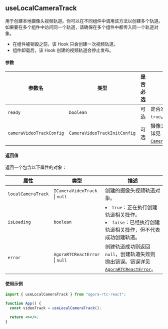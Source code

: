 ## useLocalCameraTrack

用于创建本地摄像头视频轨道。你可以在不同组件中调用该方法以创建多个轨道。如果要在多个组件中访问同一个轨道，请确保在多个组件中都传入同一个轨道对象。

- 在组件被销毁之前，该 Hook 只会创建一次视频轨道。
- 组件卸载后，该 Hook 创建的视频轨道会停止发布。

#### 参数

| 参数名                   | 类型                         | 是否必选 | 描述                                                                                                                             |
| ------------------------ | ---------------------------- | -------- | -------------------------------------------------------------------------------------------------------------------------------- |
| `ready`                  | `boolean`                    | 可选     | 是否准备好创建轨道，默认为 `true`。                                                                                              |
| `cameraVideoTrackConfig` | `CameraVideoTrackInitConfig` | 可选     | 摄像头视频轨道的初始化配置。详见 [`CameraVideoTrackInitConfig`](/api-ref/rtc/react/interfaces/cameravideotrackinitconfig.html)。 |

#### 返回值

返回一个包含以下属性的对象：

| 属性               | 类型                                       | 描述                                                                                                                                                                     |
| ------------------ | ------------------------------------------ | ------------------------------------------------------------------------------------------------------------------------------------------------------------------------ |
| `localCameraTrack` | `ICameraVideoTrack` &VerticalLine; `null`  | 创建的摄像头视频轨道对象。                                                                                                                                               |
| `isLoading`        | `boolean`                                  | <li>`true`：正在执行创建轨道相关操作。</li><li>`false`：已经执行创建轨道相关操作，但不代表成功创建轨道。</li>                                                            |
| `error`            | `AgoraRTCReactError` &VerticalLine; `null` | 创建轨道成功则返回 `null`，创建轨道失败则抛出错误。错误详见 [`AgoraRTCReactError`](https://doc.shengwang.cn/api-ref/rtc/react/react-sdk/data-types#agorartcreacterror)。 |

#### 使用示例

```jsx
import { useLocalCameraTrack } from "agora-rtc-react";

function App() {
  const videoTrack = useLocalCameraTrack();

  return <></>;
}
```
